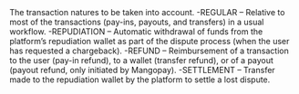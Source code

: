 <ResponseField name="Nature" type="array" >    
The transaction natures to be taken into account.  
-REGULAR – Relative to most of the transactions (pay-ins, payouts, and transfers) in a usual workflow.  
-REPUDIATION – Automatic withdrawal of funds from the platform’s repudiation wallet as part of the dispute process (when the user has requested a chargeback).  
-REFUND – Reimbursement of a transaction to the user (pay-in refund), to a wallet (transfer refund), or of a payout (payout refund, only initiated by Mangopay).  
-SETTLEMENT – Transfer made to the repudiation wallet by the platform to settle a lost dispute. 
</ResponseField>